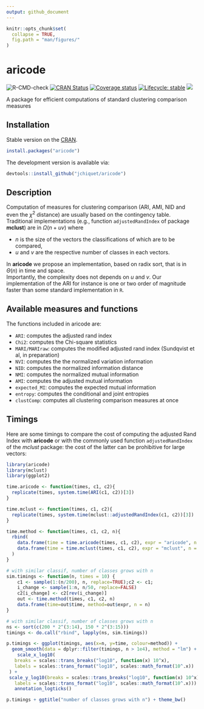 ```yaml
---
output: github_document
---
```


```r
knitr::opts_chunk$set(
  collapse = TRUE,
  fig.path = "man/figures/"
)
```

# aricode

 <!-- badges: start -->
![R-CMD-check](https://github.com/jchiquet/aricode/workflows/R-CMD-check/badge.svg?branch=master)
[![CRAN Status](https://www.r-pkg.org/badges/version/aricode)](https://CRAN.R-project.org/package=aricode)
[![Coverage status](https://codecov.io/gh/jchiquet/aricode/branch/master/graph/badge.svg)](https://codecov.io/gh/jchiquet/aricode)
[![Lifecycle: stable](https://img.shields.io/badge/lifecycle-stable-blue.svg)](https://www.tidyverse.org/lifecycle/#stable)
[![](https://img.shields.io/github/last-commit/jchiquet/aricode.svg)](https://github.com/jchiquet/aricode/commits/master)
  <!-- badges: end -->

A package for efficient computations of standard clustering comparison measures

## Installation

Stable version on the [CRAN](https://cran.rstudio.com/web/packages/aricode/).

```r
install.packages("aricode")
```

The development version is available via:

```r
devtools::install_github("jchiquet/aricode")
```

## Description

Computation of measures for clustering comparison (ARI, AMI, NID and even the $\chi^2$ distance) are usually based on the contingency table. Traditional implementations (e.g., function `adjustedRandIndex` of package **mclust**) are in $\Omega(n + u v)$ where 

- $n$ is the size of the vectors the classifications of which are to be compared,
- $u$ and $v$ are the respective number of classes in each vectors. 

In **aricode** we propose an implementation, based on radix sort, that is in $\Theta(n)$ in time and space.  
Importantly, the complexity does not depends on $u$ and $v$.
Our implementation of the ARI for instance is one or two order of magnitude faster than some standard implementation in `R`.

## Available measures and functions

The functions included in aricode are:

- `ARI`: computes the adjusted rand index
- `Chi2`: computes the Chi-square statistics
- `MARI/MARIraw`: computes the modified adjusted rand index (Sundqvist et al, in preparation)
- `NVI`: computes the the normalized variation information
- `NID`: computes the normalized information distance
- `NMI`: computes the normalized mutual information
- `AMI`: computes the adjusted mutual information
- `expected_MI`: computes the expected mutual information
- `entropy`: computes the conditional and joint entropies
- `clustComp`: computes all clustering comparison measures at once

## Timings

Here are some timings to compare the cost of computing the adjusted Rand Index with **aricode** or with the commonly used function `adjustedRandIndex` of the *mclust* package: the cost of the latter can be prohibitive for large vectors: 

```r
library(aricode)
library(mclust)
library(ggplot2)

time.aricode <- function(times, c1, c2){
  replicate(times, system.time(ARI(c1, c2))[3])
}

time.mclust <- function(times, c1, c2){
  replicate(times, system.time(mclust::adjustedRandIndex(c1, c2))[3])
}

time.method <- function(times, c1, c2, n){
  rbind(
    data.frame(time = time.aricode(times, c1, c2), expr = "aricode", n = n),
    data.frame(time = time.mclust(times, c1, c2), expr = "mclust", n = n)
  )
}

# with similar classif, number of classes grows with n
sim.timings <- function(n, times = 10) {
    c1 <- sample(1:(n/200), n, replace=TRUE);c2 <- c1;
    i_change <- sample(1:n, n/50, replace=FALSE)
    c2[i_change] <- c2[rev(i_change)]
    out <- time.method(times, c1, c2, n)
    data.frame(time=out$time, method=out$expr, n = n)
}
```

```r
# with similar classif, number of classes grows with n
ns <- sort(c(200 * 2^(3:14), 150 * 2^(3:15)))
timings <- do.call("rbind", lapply(ns, sim.timings))
```

```r
p.timings <- ggplot(timings, aes(x=n, y=time, colour=method)) +
  geom_smooth(data = dplyr::filter(timings, n > 1e4), method = "lm") + geom_point(size=0.25, alpha=0.9) + labs(y="time (sec.)") +
    scale_x_log10(
   breaks = scales::trans_breaks("log10", function(x) 10^x),
   labels = scales::trans_format("log10", scales::math_format(10^.x))
 ) +
 scale_y_log10(breaks = scales::trans_breaks("log10", function(x) 10^x),
   labels = scales::trans_format("log10", scales::math_format(10^.x))) +
   annotation_logticks()                 

p.timings + ggtitle("number of classes grows with n") + theme_bw()
```

